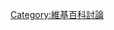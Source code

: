 {{NoteTA
|G1=IT
|G2=MediaWiki
}}
{{intro to|

[[Image:Wiki_discussion_tab.png|frameless]]
如果您有任何問題，比如關心或評論關於某個維基百科條目的改進方式，可以在每個條目的'''[[WP:討論頁|討論頁面]]'''留言。 


您可以點選條目頂端的「討論」頁籤進入討論頁面。如果該頁籤呈現紅色，代表目前沒有任何一則留言；您可以自行開啟新的討論。


當您開啟一個新的討論主題，請將新的主題放置在討論頁面的最下面。您可以點選討論頁面頂端的「新增話題」來達成這個動作。這將會讓您輸入新的討論標題並留下意見。


如果您要回應某一個人的留言，請將留言寫在該留言下方。您可以點選該段討論章節標題右側的「[編輯]」連結，然後往下拉動編輯區域來留言。


您應該在留言輸入「<code><tt><nowiki>~~~~</nowiki></tt></code>」進行簽名。這將會自動插入一個簽名與您儲存這次編輯的時間。您可以在[[Special:Userlogin|創建一個免費帳號]]後更改簽名的樣式。如果不登入的話，您的簽名將會顯示為您連結網際網路時所代表的數字（IP位址）。

}}

[[Category:維基百科討論|Category:維基百科討論]]